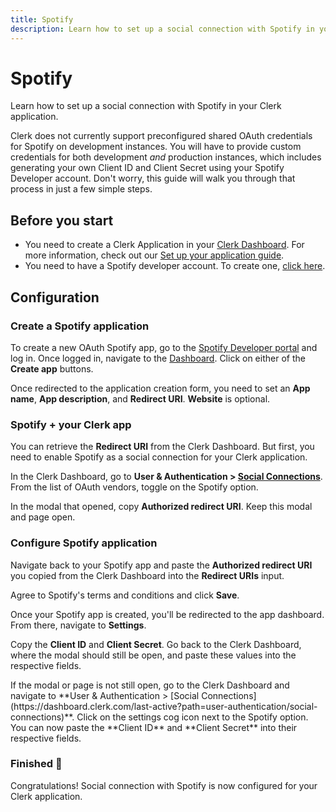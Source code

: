 ---
title: Spotify
description: Learn how to set up a social connection with Spotify in your Clerk application.
---

# Spotify

Learn how to set up a social connection with Spotify in your Clerk application.
	
Clerk does not currently support preconfigured shared OAuth credentials for Spotify on development instances. You will have to provide custom credentials for both development *and* production instances, which includes generating your own Client ID and Client Secret using your Spotify Developer account. Don't worry, this guide will walk you through that process in just a few simple steps.

## Before you start

- You need to create a Clerk Application in your [Clerk Dashboard](https://dashboard.clerk.com/). For more information, check out our [Set up your application guide](/docs/quickstarts/setup-clerk).
- You need to have a Spotify developer account. To create one, [click here](https://developer.spotify.com/).

## Configuration

<Steps>
	
### Create a Spotify application

To create a new OAuth Spotify app, go to the [Spotify Developer portal](https://developer.spotify.com/) and log in. Once logged in, navigate to the [Dashboard](https://developer.spotify.com/dashboard/). Click on either of the **Create app** buttons.

<Images
  width={3024}
  height={1654}
  src="/docs/images/authentication-providers/spotify/create-application.webp"
  alt="The Spotify Developer Dashboard. A red arrow points to both 'Create app' buttons."
/>

Once redirected to the application creation form, you need to set an **App name**, **App description**, and **Redirect URI**. **Website** is optional.

<Images
  width={2490}
  height={1294}
  src="/docs/images/authentication-providers/spotify/new-app-form.webp"
  alt="The 'Create app' form in the Spotify Developer Dashboard."
/>

### Spotify + your Clerk app
	
You can retrieve the **Redirect URI** from the Clerk Dashboard. But first, you need to enable Spotify as a social connection for your Clerk application. 
	
In the Clerk Dashboard, go to **User & Authentication > [Social Connections](https://dashboard.clerk.com/last-active?path=user-authentication/social-connections)**. From the list of OAuth vendors, toggle on the Spotify option. 

<Images
  width={3024}
  height={1650}
  src="/docs/images/authentication-providers/spotify/enable-spotify.webp"
  alt="The 'Social connections' page in the Clerk Dashboard. A red arrow is pointing to the Spotify toggle."
/>
	
In the modal that opened, copy **Authorized redirect URI**. Keep this modal and page open.

<Images
  width={2490}
  height={1394}
  src="/docs/images/authentication-providers/spotify/redirect-uri.webp"
  alt="The Spotify settings modal in the Clerk Dashboard. A red arrow is pointing to the 'Redirect URI' copy button."
/>
	
### Configure Spotify application

Navigate back to your Spotify app and paste the **Authorized redirect URI** you copied from the Clerk Dashboard into the **Redirect URIs** input. 

Agree to Spotify's terms and conditions and click **Save**.

Once your Spotify app is created, you'll be redirected to the app dashboard. From there, navigate to **Settings**.

<Images
  width={3024}
  height={1650}
  src="/docs/images/authentication-providers/spotify/settings.webp"
  alt="The Spotify Developer Dashboard for a specific application. A red arrow points to the 'Settings' button."
/>

Copy the **Client ID** and **Client Secret**. Go back to the Clerk Dashboard, where the modal should still be open, and paste these values into the respective fields. 

<Callout type="info">
  If the modal or page is not still open, go to the Clerk Dashboard and navigate to **User & Authentication > [Social Connections](https://dashboard.clerk.com/last-active?path=user-authentication/social-connections)**. Click on the settings cog icon next to the Spotify option. You can now paste the **Client ID** and **Client Secret** into their respective fields.
</Callout>

<Images
  width={3024}
  height={1650}
  src="/docs/images/authentication-providers/spotify/copying-values-from-spotify.webp"
  alt="The 'Basic information' tab of the Spotify application's settings. A red arrow points to the 'Client ID' and 'Client Secret'."
/>

### Finished 🎉
	
Congratulations! Social connection with Spotify is now configured for your Clerk application.

</Steps>